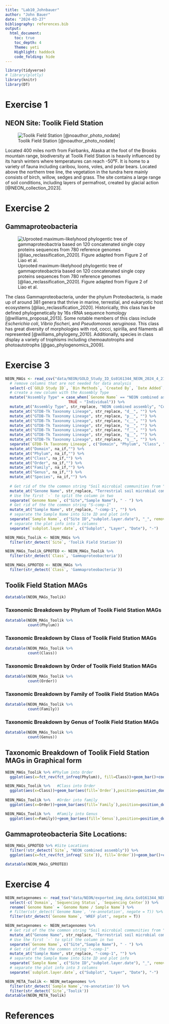 ```yaml
---
title: "Lab10_Johnbauer"
author: "John Bauer"
date: "2024-03-27"
bibliography: references.bib
output: 
  html_document:
    toc: true
    toc_depth: 4
    Theme: yeti
    Highlight: haddock
    code_folding: hide
---
```


```r
library(tidyverse)
# library(plotly)
library(knitr)
library(DT)

```
# Exercise 1

## NEON Site: Toolik Field Station

![Toolik Field Station [@noauthor_photo_nodate]](/cloud/project/Toolik_Field_Station.png)

Located 400 miles north from Fairbanks, Alaska at the foot of the Brooks mountain range, biodiversity at Toolik Field Station is heavily influenced by its harsh winters where temperatures can reach -50⁰F. It is home to a variety of fauna including caribou, loons, voles, and polar bears. Located above the northern tree line, the vegetation in the tundra here mainly consists of birch, willow, sedges and grass. The site contains a large range of soil conditions, including layers of permafrost, created by glacial action [@NEON_collection_2023].   

# Exercise 2

## Gammaproteobacteria

![Uprooted maximum-likelyhood phylogentic tree of gammaproteobactria based on 120 concatenated single copy proteins sequences from 780 reference genomes [@liao_reclassification_2020]. Figure adapted from Figure 2 of Liao et al.](liaoFig2.png)

The class Gammaproteobacteria, under the phylum Proteobacteria, is made up of around 381 genera that thrive in marine, terrestial, and eukaryotic host ecosystems [@liao_reclassification_2020]. Historically, this class has be defined phylogenetically by 16s rRNA sequence homology [@williams_proposal_2013]. Some notable members of this class include *Escherichia coli*, *Vibrio fischeri*, and *Pseudomonas aeruginosa*. This class has great diversity of morphologies with rod, cocci, spirilla, and filaments all represented [@williams_phylogeny_2010]. Additionally, species in class display a variety of trophisms including chemoautotrophs and photoautotrophs [@gao_phylogenomics_2009].

# Exercise 3

```r
NEON_MAGs <- read_csv("data/NEON/GOLD_Study_ID_Gs0161344_NEON_2024_4_21.csv") %>% 
  # remove columns that are not needed for data analysis
  select(-c(`GOLD Study ID`, `Bin Methods`, `Created By`, `Date Added`, `Bin Lineage`)) %>% 
  # create a new column with the Assembly Type
  mutate("Assembly Type" = case_when(`Genome Name` == "NEON combined assembly" ~ `Genome Name`,
                            TRUE ~ "Individual")) %>% 
  mutate_at("Assembly Type", str_replace, "NEON combined assembly", "Combined") %>% 
  mutate_at("GTDB-Tk Taxonomy Lineage", str_replace, "d__", "") %>%  
  mutate_at("GTDB-Tk Taxonomy Lineage", str_replace, "p__", "") %>% 
  mutate_at("GTDB-Tk Taxonomy Lineage", str_replace, "c__", "") %>% 
  mutate_at("GTDB-Tk Taxonomy Lineage", str_replace, "o__", "") %>% 
  mutate_at("GTDB-Tk Taxonomy Lineage", str_replace, "f__", "") %>% 
  mutate_at("GTDB-Tk Taxonomy Lineage", str_replace, "g__", "") %>% 
  mutate_at("GTDB-Tk Taxonomy Lineage", str_replace, "s__", "") %>%
  separate(`GTDB-Tk Taxonomy Lineage`, c("Domain", "Phylum", "Class", "Order", "Family", "Genus", "Species"), ";", remove = FALSE) %>% 
  mutate_at("Domain", na_if,"") %>% 
  mutate_at("Phylum", na_if,"") %>% 
  mutate_at("Class", na_if,"") %>% 
  mutate_at("Order", na_if,"") %>% 
  mutate_at("Family", na_if,"") %>% 
  mutate_at("Genus", na_if,"") %>% 
  mutate_at("Species", na_if,"") %>% 
  
  # Get rid of the the common string "Soil microbial communities from "
  mutate_at("Genome Name", str_replace, "Terrestrial soil microbial communities from ", "") %>% 
  # Use the first `-` to split the column in two
  separate(`Genome Name`, c("Site","Sample Name"), " - ") %>% 
  # Get rid of the the common string "S-comp-1"
  mutate_at("Sample Name", str_replace, "-comp-1", "") %>%
  # separate the Sample Name into Site ID and plot info
  separate(`Sample Name`, c("Site ID","subplot.layer.date"), "_", remove = FALSE,) %>% 
  # separate the plot info into 3 columns
  separate(`subplot.layer.date`, c("Subplot", "Layer", "Date"), "-")

NEON_MAGs_Toolik <- NEON_MAGs %>%
  filter(str_detect(`Site`, 'Toolik Field Station'))

NEON_MAGs_Toolik_GPROTEO <- NEON_MAGs_Toolik %>%
  filter(str_detect(`Class`, 'Gammaproteobacteria'))

NEON_MAGs_GPROTEO <- NEON_MAGs %>%
  filter(str_detect(`Class`, 'Gammaproteobacteria'))

```
## Toolik Field Station MAGs
```r
datatable(NEON_MAGs_Toolik)
```

### Taxonomic Breakdown by Phylum of Toolik Field Station MAGs
```r
datatable(NEON_MAGs_Toolik %>%
          count(Phylum))
```

### Taxonomic Breakdown by Class of Toolik Field Station MAGs
```r
datatable(NEON_MAGs_Toolik %>%
          count(Class))
```

### Taxonomic Breakdown by Order of Toolik Field Station MAGs
```r
datatable(NEON_MAGs_Toolik %>%
          count(Order))
```

### Taxonomic Breakdown by Family of Toolik Field Station MAGs
```r
datatable(NEON_MAGs_Toolik %>%
          count(Family))
```

### Taxonomic Breakdown by Genus of Toolik Field Station MAGs
```r
datatable(NEON_MAGs_Toolik %>%
          count(Genus))
```

## Taxonomic Breakdown of Toolik Field Station MAGs in Graphical form
```r
NEON_MAGs_Toolik %>% #Phylum into Order
  ggplot(aes(x=fct_rev(fct_infreq(Phylum)), fill=Class))+geom_bar()+coord_flip()+labs(title="Taxonomic Breakdown by Phylum of Toolik Field Station MAGs", x="Phylum", y="n", fill="Class")+theme_classic()

NEON_MAGs_Toolik %>%   #Class into Order
  ggplot(aes(x=Class))+geom_bar(aes(fill=`Order`),position=position_dodge2(width=0.9, preserve="single"))+coord_flip()+facet_wrap(vars(`Phylum`), scales="free_y", ncol=2)+labs(title="Taxonomic Breakdown by Class of Toolik Field Station MAGs", x="Class", y="n", fill="Order")+theme_classic()
  
NEON_MAGs_Toolik %>%   #Order into family
  ggplot(aes(x=Order))+geom_bar(aes(fill=`Family`),position=position_dodge2(width=0.9, preserve="single"))+coord_flip()+facet_wrap(vars(`Class`), scales="free_y", ncol=2)+labs(title="Taxonomic Breakdown by Order of Toolik Field Station MAGs", x="Order", y="n", fill="Family")+theme_classic()

NEON_MAGs_Toolik %>%   #Family into Genus
  ggplot(aes(x=Family))+geom_bar(aes(fill=`Genus`),position=position_dodge2(width=0.9, preserve="single"))+coord_flip()+facet_wrap(vars(`Class`), scales="free_y", ncol=2)+labs(title="Taxonomic Breakdown by Family of Toolik Field Station MAGs", x="Family", y="n", fill="Genus")+theme_classic()

```

## Gammaproteobacteria Site Locations:

```r
NEON_MAGs_GPROTEO %>% #Site Locations
  filter(!str_detect(`Site`, "NEON combined assembly")) %>%
  ggplot(aes(x=fct_rev(fct_infreq(`Site`)), fill=`Order`))+geom_bar()+coord_flip()+labs(title="Gammaproteobacteria MAGs Sample Locations", x="Site", y="n", fill="Order")+theme_classic()

datatable(NEON_MAGs_GPROTEO)

```

# Exercise 4
```r
NEON_metagenomes <- read_tsv("data/NEON/exported_img_data_Gs0161344_NEON.tsv") %>% 
  select(-c(`Domain`, `Sequencing Status`, `Sequencing Center`)) %>% 
  rename(`Genome Name` = `Genome Name / Sample Name`) %>% 
  # filter(str_detect(`Genome Name`, 're-annotation', negate = T)) %>% 
  filter(str_detect(`Genome Name`, 'WREF plot', negate = T)) 

NEON_metagenomes <- NEON_metagenomes %>% 
  # Get rid of the the common string "Soil microbial communities from "
  mutate_at("Genome Name", str_replace, "Terrestrial soil microbial communities from ", "") %>% 
  # Use the first `-` to split the column in two
  separate(`Genome Name`, c("Site","Sample Name"), " - ") %>% 
  # Get rid of the the common string "-comp-1"
  mutate_at("Sample Name", str_replace, "-comp-1", "") %>%
  # separate the Sample Name into Site ID and plot info
  separate(`Sample Name`, c("Site ID","subplot.layer.date"), "_", remove = FALSE,) %>% 
  # separate the plot info into 3 columns
  separate(`subplot.layer.date`, c("Subplot", "Layer", "Date"), "-")

NEON_META_Toolik <- NEON_metagenomes %>%
  filter(str_detect(`Sample Name`,'re-annotation')) %>%
  filter(str_detect(`Site`,'Toolik'))
datatable(NEON_META_Toolik)
```

# References